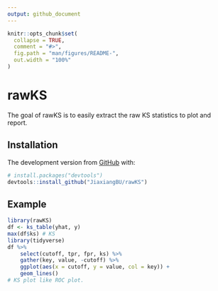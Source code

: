 ```yaml
---
output: github_document
---
```


<!-- README.md is generated from README.Rmd. Please edit that file -->

```r
knitr::opts_chunk$set(
  collapse = TRUE,
  comment = "#>",
  fig.path = "man/figures/README-",
  out.width = "100%"
)
```
# rawKS

<!-- badges: start -->
<!-- badges: end -->

The goal of rawKS is to easily extract the raw KS statistics to plot and report.

## Installation

The development version from [GitHub](https://github.com/) with:

``` r
# install.packages("devtools")
devtools::install_github("JiaxiangBU/rawKS")
```
## Example

```r
library(rawKS)
df <- ks_table(yhat, y)
max(df$ks) # KS
library(tidyverse)
df %>% 
    select(cutoff, tpr, fpr, ks) %>% 
    gather(key, value, -cutoff) %>% 
    ggplot(aes(x = cutoff, y = value, col = key)) +
    geom_lines()
# KS plot like ROC plot.
```
